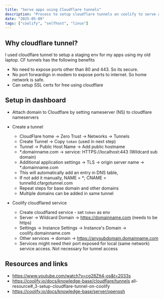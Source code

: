 ```yaml
---
title: "Serve apps using Cloudflare tunnels"
description: "Process to setup cloudflare tunnels on coolify to serve apps without exposing ports or port forwarding"
date: "2025-05-09"
tags: ["coolify", "selfhost", "linux"]
---
```


## Why cloudflare tunnel?
I used cloudflare tunnel to setup a staging env for my apps using my old laptop. CF tunnels has the following benefits
- No need to expose ports other than 80 and 443. So its secure.
- No port forwardign in modem to expose ports to internet. So home network is safe.
- Can setup SSL certs for free using cloudflare

## Setup in dashboard
- Attach domain to Cloudflare by setting nameserver (NS) to cloudflare nameservers
- Create a tunnel
    - CloudFlare home -> Zero Trust -> Networks -> Tunnels
    - Create Tunnel -> Copy `token` (used in next step)
    - Tunnel -> Public Host Name ->  Add public hostname
    - *.domainname.com -> service: HTTPS://localhost:443 (Wildcard sub domain)
    - Additional application settings -> TLS -> origin server name -> *.domainname.com
    - This will automatically add an entry in DNS table, 
    - If not add it manually, NAME = *; CNAME = tunnelId.cfargotunnel.com
    - Repeat steps for base domain and other domains
    - Multiple domains can be added in same tunnel

- Coolify cloudflared service
    - Create cloudflared service - set `token` as env
    - Server -> Wildcard Domain -> https://domainname.com (needs to be https)
    - Settings -> Instance Settings -> Instance's Domain -> coolify.domainname.com
    - Other services -> domain -> https://anysubdomain.domainname.com
    - Services might need their port exposed for local (same network) service access. Not necessary for tunnel access



## Resources and links
- https://www.youtube.com/watch?v=cg28Ztt4-os&t=2033s
- https://coolify.io/docs/knowledge-base/cloudflare/tunnels all-resource#_3-setup-cloudflare-tunnel-on-coolify
- https://coolify.io/docs/knowledge-base/server/openssh